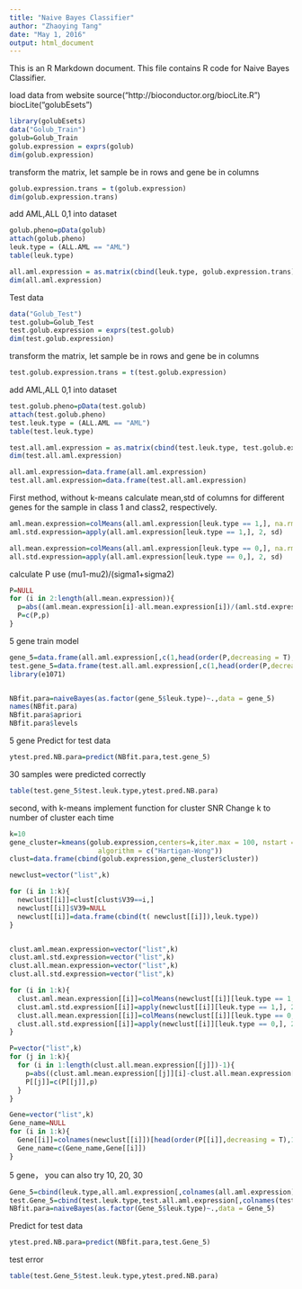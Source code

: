 ```yaml
---
title: "Naive Bayes Classifier"
author: "Zhaoying Tang"
date: "May 1, 2016"
output: html_document
---
```


This is an R Markdown document. This file contains R code for Naive Bayes Classifier.

load data from website
source("http://bioconductor.org/biocLite.R")
biocLite("golubEsets")
```r
library(golubEsets)
data("Golub_Train")
golub=Golub_Train
golub.expression = exprs(golub)
dim(golub.expression)
```

transform the matrix, let sample be in rows and gene be in columns
```r
golub.expression.trans = t(golub.expression)
dim(golub.expression.trans)
```

add AML,ALL 0,1 into dataset
```r
golub.pheno=pData(golub)
attach(golub.pheno)
leuk.type = (ALL.AML == "AML")
table(leuk.type)

all.aml.expression = as.matrix(cbind(leuk.type, golub.expression.trans))
dim(all.aml.expression)
```

Test data
```r
data("Golub_Test")
test.golub=Golub_Test
test.golub.expression = exprs(test.golub)
dim(test.golub.expression)
```


transform the matrix, let sample be in rows and gene be in columns
```r
test.golub.expression.trans = t(test.golub.expression)
```


add AML,ALL 0,1 into dataset
```r
test.golub.pheno=pData(test.golub)
attach(test.golub.pheno)
test.leuk.type = (ALL.AML == "AML")
table(test.leuk.type)

test.all.aml.expression = as.matrix(cbind(test.leuk.type, test.golub.expression.trans))
dim(test.all.aml.expression)

all.aml.expression=data.frame(all.aml.expression)
test.all.aml.expression=data.frame(test.all.aml.expression)
```


First method, without k-means
calculate mean,std of columns for different genes for the sample in class 1 and class2, respectively.
```r
aml.mean.expression=colMeans(all.aml.expression[leuk.type == 1,], na.rm="TRUE")
aml.std.expression=apply(all.aml.expression[leuk.type == 1,], 2, sd)

all.mean.expression=colMeans(all.aml.expression[leuk.type == 0,], na.rm="TRUE")
all.std.expression=apply(all.aml.expression[leuk.type == 0,], 2, sd)
```


calculate P use (mu1-mu2)/(sigma1+sigma2)
```r
P=NULL
for (i in 2:length(all.mean.expression)){
  p=abs((aml.mean.expression[i]-all.mean.expression[i])/(aml.std.expression[i]+all.std.expression[i]))
  P=c(P,p)
}
```



5 gene train model
```r
gene_5=data.frame(all.aml.expression[,c(1,head(order(P,decreasing = T),5)+1)])
test.gene_5=data.frame(test.all.aml.expression[,c(1,head(order(P,decreasing = T),5)+1)])
library(e1071)


NBfit.para=naiveBayes(as.factor(gene_5$leuk.type)~.,data = gene_5)
names(NBfit.para)
NBfit.para$apriori
NBfit.para$levels
```

5 gene Predict for test data
```r
ytest.pred.NB.para=predict(NBfit.para,test.gene_5)
```



30 samples were predicted correctly
```r
table(test.gene_5$test.leuk.type,ytest.pred.NB.para)
```



second, with k-means
implement function for cluster SNR
Change k to number of cluster each time
```r
k=10
gene_cluster=kmeans(golub.expression,centers=k,iter.max = 100, nstart = 1,
                      algorithm = c("Hartigan-Wong"))
clust=data.frame(cbind(golub.expression,gene_cluster$cluster))

newclust=vector("list",k)

for (i in 1:k){
  newclust[[i]]=clust[clust$V39==i,]
  newclust[[i]]$V39=NULL
  newclust[[i]]=data.frame(cbind(t( newclust[[i]]),leuk.type))
}


clust.aml.mean.expression=vector("list",k)
clust.aml.std.expression=vector("list",k)
clust.all.mean.expression=vector("list",k)
clust.all.std.expression=vector("list",k)

for (i in 1:k){
  clust.aml.mean.expression[[i]]=colMeans(newclust[[i]][leuk.type == 1,], na.rm="TRUE")
  clust.aml.std.expression[[i]]=apply(newclust[[i]][leuk.type == 1,], 2, sd)
  clust.all.mean.expression[[i]]=colMeans(newclust[[i]][leuk.type == 0,], na.rm="TRUE")
  clust.all.std.expression[[i]]=apply(newclust[[i]][leuk.type == 0,], 2, sd)
}

P=vector("list",k)
for (j in 1:k){
  for (i in 1:length(clust.all.mean.expression[[j]])-1){
    p=abs((clust.aml.mean.expression[[j]][i]-clust.all.mean.expression[[j]][i])/(clust.aml.std.expression[[j]][i]+clust.all.std.expression[[j]][i]))
    P[[j]]=c(P[[j]],p)
  }
}

Gene=vector("list",k)
Gene_name=NULL
for (i in 1:k){
  Gene[[i]]=colnames(newclust[[i]])[head(order(P[[i]],decreasing = T),1)]
  Gene_name=c(Gene_name,Gene[[i]])
}
```


5 gene， you can also try 10, 20, 30
```r
Gene_5=cbind(leuk.type,all.aml.expression[,colnames(all.aml.expression)%in%Gene_name])
test.Gene_5=cbind(test.leuk.type,test.all.aml.expression[,colnames(test.all.aml.expression)%in%Gene_name])
NBfit.para=naiveBayes(as.factor(Gene_5$leuk.type)~.,data = Gene_5)
```


Predict for test data
```r
ytest.pred.NB.para=predict(NBfit.para,test.Gene_5)
```

test error
```r
table(test.Gene_5$test.leuk.type,ytest.pred.NB.para)
```



